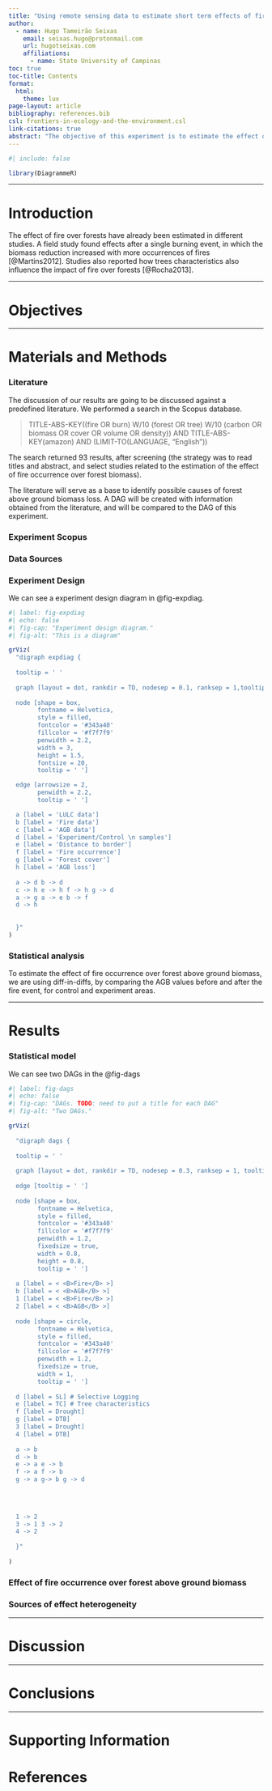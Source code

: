 ```yaml
---
title: "Using remote sensing data to estimate short term effects of fire over forest aboveground biomass in the brazilian amazon: effects are..."
author: 
  - name: Hugo Tameirão Seixas
    email: seixas.hugo@protonmail.com
    url: hugotseixas.com
    affiliations:
      - name: State University of Campinas
toc: true
toc-title: Contents
format: 
  html:
    theme: lux
page-layout: article
bibliography: references.bib
csl: frontiers-in-ecology-and-the-environment.csl
link-citations: true
abstract: "The objective of this experiment is to estimate the effect of forest fire over the biomass of tropical rainforest in the brazillian amazon. The analysed aboveground biomass are predictions derived from Global Ecosystem Dynamics Investigation (GEDI) Level 4A (L4A) Version 2. The experimental design is based in the sampling areas of 25 hectares over the brazillian amazon biome, where burned forest areas are compared to intact forests. The fire estimates are derived from the Moderate Resolution Imaging Spectroradiometer (MODIS) Burned Area data product (MCD64A1 Version 6). We expect to estimate a distribution of effects for the entire biome, which will allow the discussion about its possible heterogeneity and confounders."
---
```


```r
#| include: false

library(DiagrammeR)

```

------------------------------------------------------------------------

# Introduction

The effect of fire over forests have already been estimated in different studies. A field study found effects after a single burning event, in which the biomass reduction increased with more occurrences of fires [@Martins2012]. Studies also reported how trees characteristics also influence the impact of fire over forests [@Rocha2013].

------------------------------------------------------------------------

# Objectives

------------------------------------------------------------------------

# Materials and Methods

### Literature

The discussion of our results are going to be discussed against a predefined literature. We performed a search in the Scopus database.

> TITLE-ABS-KEY((fire OR burn) W/10 (forest OR tree) W/10 (carbon OR biomass OR cover OR volume OR density)) AND TITLE-ABS-KEY(amazon) AND (LIMIT-TO(LANGUAGE, "English"))

The search returned 93 results, after screening (the strategy was to read titles and abstract, and select studies related to the estimation of the effect of fire occurrence over forest biomass).

The literature will serve as a base to identify possible causes of forest above ground biomass loss. A DAG will be created with information obtained from the literature, and will be compared to the DAG of this experiment.

### Experiment Scopus

### Data Sources

### Experiment Design

We can see a experiment design diagram in @fig-expdiag.

```r
#| label: fig-expdiag
#| echo: false
#| fig-cap: "Experiment design diagram."
#| fig-alt: "This is a diagram"

grViz(
  "digraph expdiag {
  
  tooltip = ' '
  
  graph [layout = dot, rankdir = TD, nodesep = 0.1, ranksep = 1,tooltip = ' ']
  
  node [shape = box,
        fontname = Helvetica,
        style = filled,
        fontcolor = '#343a40'
        fillcolor = '#f7f7f9'
        penwidth = 2.2,
        width = 3,
        height = 1.5,
        fontsize = 20,
        tooltip = ' ']

  edge [arrowsize = 2,
        penwidth = 2.2,
        tooltip = ' ']

  a [label = 'LULC data']
  b [label = 'Fire data']
  c [label = 'AGB data']
  d [label = 'Experiment/Control \n samples']
  e [label = 'Distance to border']
  f [label = 'Fire occurrence']
  g [label = 'Forest cover']
  h [label = 'AGB loss']
  
  a -> d b -> d
  c -> h e -> h f -> h g -> d
  a -> g a -> e b -> f
  d -> h
  
  
  }"
)

```

### Statistical analysis

To estimate the effect of fire occurrence over forest above ground biomass, we are using diff-in-diffs, by comparing the AGB values before and after the fire event, for control and experiment areas.

------------------------------------------------------------------------

# Results

### Statistical model

We can see two DAGs in the @fig-dags

```r
#| label: fig-dags
#| echo: false
#| fig-cap: "DAGs. TODO: need to put a title for each DAG"
#| fig-alt: "Two DAGs."

grViz(
  
  "digraph dags {
  
  tooltip = ' '
  
  graph [layout = dot, rankdir = TD, nodesep = 0.3, ranksep = 1, tooltip = ' ']
  
  edge [tooltip = ' ']
  
  node [shape = box,
        fontname = Helvetica,
        style = filled,
        fontcolor = '#343a40'
        fillcolor = '#f7f7f9'
        penwidth = 1.2,
        fixedsize = true,
        width = 0.8,
        height = 0.8,
        tooltip = ' ']
        
  a [label = < <B>Fire</B> >]
  b [label = < <B>AGB</B> >]
  1 [label = < <B>Fire</B> >]
  2 [label = < <B>AGB</B> >]
  
  node [shape = circle,
        fontname = Helvetica,
        style = filled,
        fontcolor = '#343a40'
        fillcolor = '#f7f7f9'
        penwidth = 1.2,
        fixedsize = true,
        width = 1,
        tooltip = ' ']
  
  d [label = SL] # Selective Logging
  e [label = TC] # Tree characteristics
  f [label = Drought]
  g [label = DTB]
  3 [label = Drought]
  4 [label = DTB]
  
  a -> b  
  d -> b
  e -> a e -> b
  f -> a f -> b
  g -> a g-> b g -> d
  

  
  
  1 -> 2
  3 -> 1 3 -> 2
  4 -> 2
  
  }"
  
)

```

### Effect of fire occurrence over forest above ground biomass

### Sources of effect heterogeneity

------------------------------------------------------------------------

# Discussion

------------------------------------------------------------------------

# Conclusions

------------------------------------------------------------------------

# Supporting Information

# References
